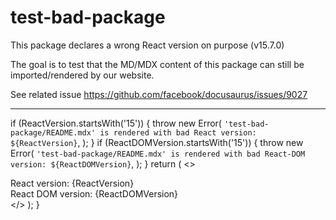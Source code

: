 # test-bad-package

This package declares a wrong React version on purpose (v15.7.0)

The goal is to test that the MD/MDX content of this package can still be imported/rendered by our website.

See related issue https://github.com/facebook/docusaurus/issues/9027

---


  if (ReactVersion.startsWith('15')) {
    throw new Error(
      `'test-bad-package/README.mdx' is rendered with bad React version: ${ReactVersion}`,
    );
  }
  if (ReactDOMVersion.startsWith('15')) {
    throw new Error(
      `'test-bad-package/README.mdx' is rendered with bad React-DOM version: ${ReactDOMVersion}`,
    );
  }
  return (
    <>
      <div>React version: {ReactVersion}</div>
      <div>React DOM version: {ReactDOMVersion}</div>
    </>
  );
}

<TestComponent />

